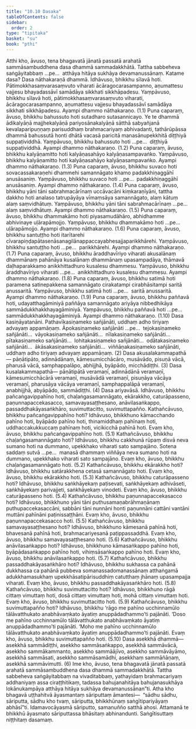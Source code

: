 ```yaml
---
title: "10.10 Dasaka"
tableOfContents: false
sidebar:
  order: 2
type: "tipitaka"
basket: "su"
book: "pthi"
---
```



<DynamicBreadcrumb />

<Division number="345" book="pthi">

<Paragraph number="1102" book="pthi">
Atthi kho, āvuso, tena bhagavatā jānatā passatā arahatā sammāsambuddhena dasa dhammā sammadakkhātā. Tattha sabbeheva saṅgāyitabbaṃ …pe…  atthāya hitāya sukhāya devamanussānaṃ. Katame dasa?
</Paragraph>

<Paragraph number="1103" book="pthi">
Dasa <Emphasis>nāthakaraṇā dhammā.</Emphasis> Idhāvuso, bhikkhu sīlavā hoti. Pātimokkhasaṃvarasaṃvuto viharati ācāragocarasampanno, aṇumattesu vajjesu bhayadassāvī samādāya sikkhati sikkhāpadesu. Yaṃpāvuso, bhikkhu sīlavā hoti, pātimokkhasaṃvarasaṃvuto viharati, ācāragocarasampanno, aṇumattesu vajjesu bhayadassāvī samādāya sikkhati sikkhāpadesu. Ayampi dhammo nāthakaraṇo. (1.1)
</Paragraph>

<Paragraph number="1104" book="pthi">
Puna caparaṃ, āvuso, bhikkhu bahussuto hoti sutadharo sutasannicayo. Ye te dhammā ādikalyāṇā majjhekalyāṇā pariyosānakalyāṇā sātthā sabyañjanā kevalaparipuṇṇaṃ parisuddhaṃ brahmacariyaṃ abhivadanti, tathārūpāssa dhammā bahussutā honti dhātā vacasā paricitā manasānupekkhitā diṭṭhiyā suppaṭividdhā. Yaṃpāvuso, bhikkhu bahussuto hoti …pe…  diṭṭhiyā suppaṭividdhā. Ayampi dhammo nāthakaraṇo. (1.2)
</Paragraph>

<Paragraph number="1105" book="pthi">
Puna caparaṃ, āvuso, bhikkhu kalyāṇamitto hoti kalyāṇasahāyo kalyāṇasampavaṅko. Yaṃpāvuso, bhikkhu kalyāṇamitto hoti kalyāṇasahāyo kalyāṇasampavaṅko. Ayampi dhammo nāthakaraṇo. (1.3)
</Paragraph>

<Paragraph number="1106" book="pthi">
Puna caparaṃ, āvuso, bhikkhu suvaco hoti sovacassakaraṇehi dhammehi samannāgato khamo padakkhiṇaggāhī anusāsaniṃ. Yaṃpāvuso, bhikkhu suvaco hoti …pe…  padakkhiṇaggāhī anusāsaniṃ. Ayampi dhammo nāthakaraṇo. (1.4)
</Paragraph>

<Paragraph number="1107" book="pthi">
Puna caparaṃ, āvuso, bhikkhu yāni tāni sabrahmacārīnaṃ uccāvacāni kiṃkaraṇīyāni, tattha dakkho hoti analaso tatrupāyāya vīmaṃsāya samannāgato, alaṃ kātuṃ alaṃ saṃvidhātuṃ. Yaṃpāvuso, bhikkhu yāni tāni sabrahmacārīnaṃ …pe…  alaṃ saṃvidhātuṃ. Ayampi dhammo nāthakaraṇo. (1.5)
</Paragraph>

<Paragraph number="1108" book="pthi">
Puna caparaṃ, āvuso, bhikkhu dhammakāmo hoti piyasamudāhāro, abhidhamme abhivinaye uḷārapāmojjo. Yaṃpāvuso, bhikkhu dhammakāmo hoti …pe…  uḷārapāmojjo. Ayampi dhammo nāthakaraṇo. (1.6)
</Paragraph>

<Paragraph number="1109" book="pthi">
Puna caparaṃ, āvuso, bhikkhu santuṭṭho hoti itarītarehi cīvarapiṇḍapātasenāsanagilānappaccayabhesajjaparikkhārehi. Yaṃpāvuso, bhikkhu santuṭṭho hoti …pe…  parikkhārehi. Ayampi dhammo nāthakaraṇo. (1.7)
</Paragraph>

<Paragraph number="1110" book="pthi">
Puna caparaṃ, āvuso, bhikkhu āraddhavīriyo viharati akusalānaṃ dhammānaṃ pahānāya kusalānaṃ dhammānaṃ upasampadāya, thāmavā daḷhaparakkamo anikkhittadhuro kusalesu dhammesu. Yaṃpāvuso, bhikkhu āraddhavīriyo viharati …pe…  anikkhittadhuro kusalesu dhammesu. Ayampi dhammo nāthakaraṇo. (1.8)
</Paragraph>

<Paragraph number="1111" book="pthi">
Puna caparaṃ, āvuso, bhikkhu satimā hoti paramena satinepakkena samannāgato cirakatampi cirabhāsitampi saritā anussaritā. Yaṃpāvuso, bhikkhu satimā hoti …pe…  saritā anussaritā. Ayampi dhammo nāthakaraṇo. (1.9)
</Paragraph>

<Paragraph number="1112" book="pthi">
Puna caparaṃ, āvuso, bhikkhu paññavā hoti, udayatthagāminiyā paññāya samannāgato ariyāya nibbedhikāya sammādukkhakkhayagāminiyā. Yaṃpāvuso, bhikkhu paññavā hoti …pe…  sammādukkhakkhayagāminiyā. Ayampi dhammo nāthakaraṇo. (1.10)
</Paragraph>

</Division>
<Division number="346" book="pthi">

<Paragraph number="1113" book="pthi">
Dasa <Emphasis>kasiṇāyatanāni.</Emphasis> Pathavīkasiṇameko sañjānāti, uddhaṃ adho tiriyaṃ advayaṃ appamāṇaṃ. Āpokasiṇameko sañjānāti …pe…  tejokasiṇameko sañjānāti…  vāyokasiṇameko sañjānāti…  nīlakasiṇameko sañjānāti…  pītakasiṇameko sañjānāti…  lohitakasiṇameko sañjānāti…  odātakasiṇameko sañjānāti…  ākāsakasiṇameko sañjānāti…  viññāṇakasiṇameko sañjānāti, uddhaṃ adho tiriyaṃ advayaṃ appamāṇaṃ. (2)
</Paragraph>

</Division>
<Division number="347" book="pthi">

<Paragraph number="1114" book="pthi">
Dasa <Emphasis>akusalakammapathā—</Emphasis> pāṇātipāto, adinnādānaṃ, kāmesumicchācāro, musāvādo, pisuṇā vācā, pharusā vācā, samphappalāpo, abhijjhā, byāpādo, micchādiṭṭhi. (3)
</Paragraph>

<Paragraph number="1115" book="pthi">
Dasa <Emphasis>kusalakammapathā—</Emphasis> pāṇātipātā veramaṇī, adinnādānā veramaṇī, kāmesumicchācārā veramaṇī, musāvādā veramaṇī, pisuṇāya vācāya veramaṇī, pharusāya vācāya veramaṇī, samphappalāpā veramaṇī, anabhijjhā, abyāpādo, sammādiṭṭhi. (4)
</Paragraph>

</Division>
<Division number="348" book="pthi">

<Paragraph number="1116" book="pthi">
Dasa <Emphasis>ariyavāsā.</Emphasis> Idhāvuso, bhikkhu pañcaṅgavippahīno hoti, chaḷaṅgasamannāgato, ekārakkho, caturāpasseno, paṇunnapaccekasacco, samavayasaṭṭhesano, anāvilasaṅkappo, passaddhakāyasaṅkhāro, suvimuttacitto, suvimuttapañño.
</Paragraph>

<Paragraph number="1117" book="pthi">
Kathañcāvuso, bhikkhu pañcaṅgavippahīno hoti? Idhāvuso, bhikkhuno kāmacchando pahīno hoti, byāpādo pahīno hoti, thinamiddhaṃ pahīnaṃ hoti, uddhaccakukkuccaṃ pahīnaṃ hoti, vicikicchā pahīnā hoti. Evaṃ kho, āvuso, bhikkhu pañcaṅgavippahīno hoti. (5.1)
</Paragraph>

<Paragraph number="1118" book="pthi">
Kathañcāvuso, bhikkhu chaḷaṅgasamannāgato hoti? Idhāvuso, bhikkhu cakkhunā rūpaṃ disvā neva sumano hoti na dummano, upekkhako viharati sato sampajāno. Sotena saddaṃ sutvā …pe…  manasā dhammaṃ viññāya neva sumano hoti na dummano, upekkhako viharati sato sampajāno. Evaṃ kho, āvuso, bhikkhu chaḷaṅgasamannāgato hoti. (5.2)
</Paragraph>

<Paragraph number="1119" book="pthi">
Kathañcāvuso, bhikkhu ekārakkho hoti? Idhāvuso, bhikkhu satārakkhena cetasā samannāgato hoti. Evaṃ kho, āvuso, bhikkhu ekārakkho hoti. (5.3)
</Paragraph>

<Paragraph number="1120" book="pthi">
Kathañcāvuso, bhikkhu caturāpasseno hoti? Idhāvuso, bhikkhu saṅkhāyekaṃ paṭisevati, saṅkhāyekaṃ adhivāseti, saṅkhāyekaṃ parivajjeti, saṅkhāyekaṃ vinodeti. Evaṃ kho, āvuso, bhikkhu caturāpasseno hoti. (5.4)
</Paragraph>

<Paragraph number="1121" book="pthi">
Kathañcāvuso, bhikkhu paṇunnapaccekasacco hoti? Idhāvuso, bhikkhuno yāni tāni puthusamaṇabrāhmaṇānaṃ puthupaccekasaccāni, sabbāni tāni nunnāni honti paṇunnāni cattāni vantāni muttāni pahīnāni paṭinissaṭṭhāni. Evaṃ kho, āvuso, bhikkhu paṇunnapaccekasacco hoti. (5.5)
</Paragraph>

<Paragraph number="1122" book="pthi">
Kathañcāvuso, bhikkhu samavayasaṭṭhesano hoti? Idhāvuso, bhikkhuno kāmesanā pahīnā hoti, bhavesanā pahīnā hoti, brahmacariyesanā paṭippassaddhā. Evaṃ kho, āvuso, bhikkhu samavayasaṭṭhesano hoti. (5.6)
</Paragraph>

<Paragraph number="1123" book="pthi">
Kathañcāvuso, bhikkhu anāvilasaṅkappo hoti? Idhāvuso, bhikkhuno kāmasaṅkappo pahīno hoti, byāpādasaṅkappo pahīno hoti, vihiṃsāsaṅkappo pahīno hoti. Evaṃ kho, āvuso, bhikkhu anāvilasaṅkappo hoti. (5.7)
</Paragraph>

<Paragraph number="1124" book="pthi">
Kathañcāvuso, bhikkhu passaddhakāyasaṅkhāro hoti? Idhāvuso, bhikkhu sukhassa ca pahānā dukkhassa ca pahānā pubbeva somanassadomanassānaṃ atthaṅgamā adukkhamasukhaṃ upekkhāsatipārisuddhiṃ catutthaṃ jhānaṃ upasampajja viharati. Evaṃ kho, āvuso, bhikkhu passaddhakāyasaṅkhāro hoti. (5.8)
</Paragraph>

<Paragraph number="1125" book="pthi">
Kathañcāvuso, bhikkhu suvimuttacitto hoti? Idhāvuso, bhikkhuno rāgā cittaṃ vimuttaṃ hoti, dosā cittaṃ vimuttaṃ hoti, mohā cittaṃ vimuttaṃ hoti. Evaṃ kho, āvuso, bhikkhu suvimuttacitto hoti. (5.9)
</Paragraph>

<Paragraph number="1126" book="pthi">
Kathañcāvuso, bhikkhu suvimuttapañño hoti? Idhāvuso, bhikkhu ‘rāgo me pahīno ucchinnamūlo tālāvatthukato anabhāvaṃkato āyatiṃ anuppādadhammo’ti pajānāti. ‘Doso me pahīno ucchinnamūlo tālāvatthukato anabhāvaṃkato āyatiṃ anuppādadhammo’ti pajānāti. ‘Moho me pahīno ucchinnamūlo tālāvatthukato anabhāvaṃkato āyatiṃ anuppādadhammo’ti pajānāti. Evaṃ kho, āvuso, bhikkhu suvimuttapañño hoti. (5.10)
</Paragraph>

<Paragraph number="1127" book="pthi">
Dasa <Emphasis>asekkhā dhammā—</Emphasis> asekkhā sammādiṭṭhi, asekkho sammāsaṅkappo, asekkhā sammāvācā, asekkho sammākammanto, asekkho sammāājīvo, asekkho sammāvāyāmo, asekkhā sammāsati, asekkho sammāsamādhi, asekkhaṃ sammāñāṇaṃ, asekkhā sammāvimutti. (6)
</Paragraph>

<Paragraph number="1128" book="pthi">
Ime kho, āvuso, tena bhagavatā jānatā passatā arahatā sammāsambuddhena dasa dhammā sammadakkhātā. Tattha sabbeheva saṅgāyitabbaṃ na vivaditabbaṃ, yathayidaṃ brahmacariyaṃ addhaniyaṃ assa ciraṭṭhitikaṃ, tadassa bahujanahitāya bahujanasukhāya lokānukampāya atthāya hitāya sukhāya devamanussānan”ti.
</Paragraph>

</Division>
<Division number="349" book="pthi">

<Paragraph number="1129" book="pthi">
Atha kho bhagavā uṭṭhahitvā āyasmantaṃ sāriputtaṃ āmantesi—  “sādhu sādhu, sāriputta, sādhu kho tvaṃ, sāriputta, bhikkhūnaṃ saṅgītipariyāyaṃ abhāsī”ti.
</Paragraph>

<Paragraph number="1130" book="pthi">
Idamavocāyasmā sāriputto, samanuñño satthā ahosi. Attamanā te bhikkhū āyasmato sāriputtassa bhāsitaṃ abhinandunti.

</Paragraph>
</Division>

<Paragraph number="1131" type="center" book="pthi">
Saṅgītisuttaṃ niṭṭhitaṃ dasamaṃ.
</Paragraph>